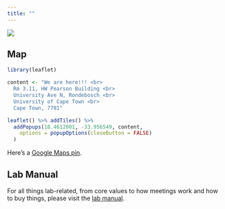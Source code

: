 ```yaml
---
title: ""
---
```


::: column-margin
![](Drosera%20capensis.jpg)
:::

## Map

```r
library(leaflet)

content <- "We are here!!! <br>
  Rm 3.11, HW Pearson Building <br>
  University Ave N, Rondebosch <br>
  University of Cape Town <br>
  Cape Town, 7701"

leaflet() %>% addTiles() %>%
  addPopups(18.4612001, -33.956549, content,
    options = popupOptions(closeButton = FALSE)
  )
```

Here's a [Google Maps pin](https://goo.gl/maps/JCMpyVMdcbupG2UWA).

## Lab Manual

For all things lab-related, from core values to how meetings work and how to buy things, please visit the [lab manual](https://www.ecologi.st/lab-manual/).
